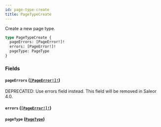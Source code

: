 ```yaml
---
id: page-type-create
title: PageTypeCreate
---
```


Create a new page type.

```graphql
type PageTypeCreate {
  pageErrors: [PageError!]!
  errors: [PageError!]!
  pageType: PageType
}
```

### Fields

#### `pageErrors` ([`[PageError!]!`](../../../developer/api-reference/objects/page-error))

<span class="badge badge--warning">DEPRECATED: Use errors field instead. This field will be removed in Saleor 4.0.</span>

#### `errors` ([`[PageError!]!`](../../../developer/api-reference/objects/page-error))

#### `pageType` ([`PageType`](../../../developer/api-reference/objects/page-type))
